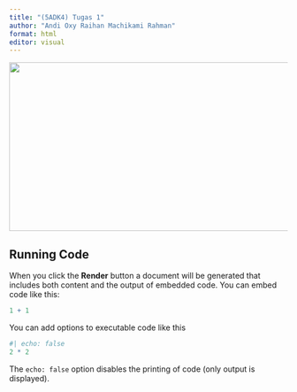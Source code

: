 ```yaml
---
title: "(5ADK4) Tugas 1"
author: "Andi Oxy Raihan Machikami Rahman"
format: html
editor: visual
---
```


![](images/clipboard-3786880320.jpeg){width="757" height="305"}

## Running Code

When you click the **Render** button a document will be generated that includes both content and the output of embedded code. You can embed code like this:

```r
1 + 1
```

You can add options to executable code like this

```r
#| echo: false
2 * 2
```

The `echo: false` option disables the printing of code (only output is displayed).
